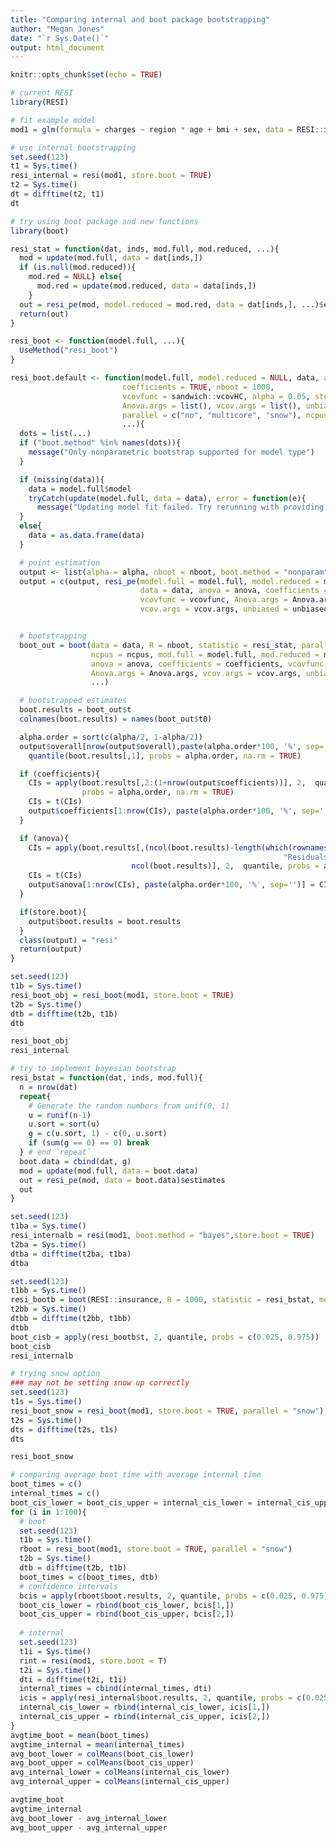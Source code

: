 ```yaml
---
title: "Comparing internal and boot package bootstrapping"
author: "Megan Jones"
date: "`r Sys.Date()`"
output: html_document
---
```


```r
knitr::opts_chunk$set(echo = TRUE)
```

```r
# current RESI
library(RESI)

# fit example model
mod1 = glm(formula = charges ~ region * age + bmi + sex, data = RESI::insurance)

# use internal bootstrapping
set.seed(123)
t1 = Sys.time()
resi_internal = resi(mod1, store.boot = TRUE)
t2 = Sys.time()
dt = difftime(t2, t1)
dt
```

```r
# try using boot package and new functions
library(boot)

resi_stat = function(dat, inds, mod.full, mod.reduced, ...){
  mod = update(mod.full, data = dat[inds,])
  if (is.null(mod.reduced)){
    mod.red = NULL} else{
      mod.red = update(mod.reduced, data = data[inds,])
    }
  out = resi_pe(mod, model.reduced = mod.red, data = dat[inds,], ...)$estimates
  return(out)
}

resi_boot <- function(model.full, ...){
  UseMethod("resi_boot")
}

resi_boot.default <- function(model.full, model.reduced = NULL, data, anova = TRUE,
                         coefficients = TRUE, nboot = 1000,
                         vcovfunc = sandwich::vcovHC, alpha = 0.05, store.boot = FALSE,
                         Anova.args = list(), vcov.args = list(), unbiased = TRUE,
                         parallel = c("no", "multicore", "snow"), ncpus = getOption("boot.ncpus", 1L),
                         ...){
  dots = list(...)
  if ("boot.method" %in% names(dots)){
    message("Only nonparametric bootstrap supported for model type")
  }

  if (missing(data)){
    data = model.full$model
    tryCatch(update(model.full, data = data), error = function(e){
      message("Updating model fit failed. Try rerunning with providing data argument")})
  }
  else{
    data = as.data.frame(data)
  }

  # point estimation
  output <- list(alpha = alpha, nboot = nboot, boot.method = "nonparam")
  output = c(output, resi_pe(model.full = model.full, model.reduced = model.reduced,
                             data = data, anova = anova, coefficients = coefficients,
                             vcovfunc = vcovfunc, Anova.args = Anova.args,
                             vcov.args = vcov.args, unbiased = unbiased, ...))


  # bootstrapping
  boot_out = boot(data = data, R = nboot, statistic = resi_stat, parallel = parallel,
                  ncpus = ncpus, mod.full = model.full, mod.reduced = model.reduced,
                  anova = anova, coefficients = coefficients, vcovfunc = vcovfunc,
                  Anova.args = Anova.args, vcov.args = vcov.args, unbiased = unbiased,
                  ...)

  # bootstrapped estimates
  boot.results = boot_out$t
  colnames(boot.results) = names(boot_out$t0)

  alpha.order = sort(c(alpha/2, 1-alpha/2))
  output$overall[nrow(output$overall),paste(alpha.order*100, '%', sep='')] =
    quantile(boot.results[,1], probs = alpha.order, na.rm = TRUE)

  if (coefficients){
    CIs = apply(boot.results[,2:(1+nrow(output$coefficients))], 2,  quantile,
                probs = alpha.order, na.rm = TRUE)
    CIs = t(CIs)
    output$coefficients[1:nrow(CIs), paste(alpha.order*100, '%', sep='')] = CIs
  }

  if (anova){
    CIs = apply(boot.results[,(ncol(boot.results)-length(which(rownames(output$anova) !=
                                                             "Residuals"))+1):
                           ncol(boot.results)], 2,  quantile, probs = alpha.order, na.rm = TRUE)
    CIs = t(CIs)
    output$anova[1:nrow(CIs), paste(alpha.order*100, '%', sep='')] = CIs
  }

  if(store.boot){
    output$boot.results = boot.results
  }
  class(output) = "resi"
  return(output)
}

set.seed(123)
t1b = Sys.time()
resi_boot_obj = resi_boot(mod1, store.boot = TRUE)
t2b = Sys.time()
dtb = difftime(t2b, t1b)
dtb

resi_boot_obj
resi_internal

```

```r
# try to implement bayesian bootstrap
resi_bstat = function(dat, inds, mod.full){
  n = nrow(dat)
  repeat{
    # Generate the random numbers from unif(0, 1)
    u = runif(n-1)
    u.sort = sort(u)
    g = c(u.sort, 1) - c(0, u.sort)
    if (sum(g == 0) == 0) break
  } # end `repeat`
  boot.data = cbind(dat, g)
  mod = update(mod.full, data = boot.data)
  out = resi_pe(mod, data = boot.data)$estimates
  out
}

set.seed(123)
t1ba = Sys.time()
resi_internalb = resi(mod1, boot.method = "bayes",store.boot = TRUE)
t2ba = Sys.time()
dtba = difftime(t2ba, t1ba)
dtba

set.seed(123)
t1bb = Sys.time()
resi_bootb = boot(RESI::insurance, R = 1000, statistic = resi_bstat, mod.full = mod1)
t2bb = Sys.time()
dtbb = difftime(t2bb, t1bb)
dtbb
boot_cisb = apply(resi_bootb$t, 2, quantile, probs = c(0.025, 0.975))
boot_cisb
resi_internalb
```


```r
# trying snow option
### may not be setting snow up correctly
set.seed(123)
t1s = Sys.time()
resi_boot_snow = resi_boot(mod1, store.boot = TRUE, parallel = "snow")
t2s = Sys.time()
dts = difftime(t2s, t1s)
dts

resi_boot_snow
```


```r
# comparing average boot time with average internal time
boot_times = c()
internal_times = c()
boot_cis_lower = boot_cis_upper = internal_cis_lower = internal_cis_upper = data.frame()
for (i in 1:100){
  # boot
  set.seed(123)
  t1b = Sys.time()
  rboot = resi_boot(mod1, store.boot = TRUE, parallel = "snow")
  t2b = Sys.time()
  dtb = difftime(t2b, t1b)
  boot_times = c(boot_times, dtb)
  # confidence intervals
  bcis = apply(rboot$boot.results, 2, quantile, probs = c(0.025, 0.975))
  boot_cis_lower = rbind(boot_cis_lower, bcis[1,])
  boot_cis_upper = rbind(boot_cis_upper, bcis[2,])
  
  # internal
  set.seed(123)
  t1i = Sys.time()
  rint = resi(mod1, store.boot = T)
  t2i = Sys.time()
  dti = difftime(t2i, t1i)
  internal_times = cbind(internal_times, dti)
  icis = apply(resi_internal$boot.results, 2, quantile, probs = c(0.025, 0.975))
  internal_cis_lower = rbind(internal_cis_lower, icis[1,])
  internal_cis_upper = rbind(internal_cis_upper, icis[2,])
} 
avgtime_boot = mean(boot_times)
avgtime_internal = mean(internal_times)
avg_boot_lower = colMeans(boot_cis_lower)
avg_boot_upper = colMeans(boot_cis_upper)
avg_internal_lower = colMeans(internal_cis_lower)
avg_internal_upper = colMeans(internal_cis_upper)

avgtime_boot
avgtime_internal
avg_boot_lower - avg_internal_lower
avg_boot_upper - avg_internal_upper
```
